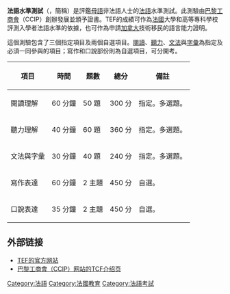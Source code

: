 '''法語水準測試'''（{{lang-fr|'''Test d'évaluation du français'''}}，簡稱{{lang|fr|'''TEF'''}}）是評鑑[[母語|母語]]非法語人士的[[法語|法語]]水準測試。此測驗由[[巴黎工商會|巴黎工商會]]（CCIP）創辦發展並頒予證書。TEF的成績可作為[[法國|法國]]大學和高等專科學校評測入學者法語水準的依據，也可作為申請[[加拿大|加拿大]]技術移民的語言能力證明。

這個測驗包含了三個指定項目及兩個自選項目。[[閱讀|閱讀]]、[[聽力|聽力]]、[[文法|文法]]與[[字彙|字彙]]為指定及必須一同參與的項目；寫作和口說部份則為自選項目，可分開考。

{| class="wikitable"
|-
! 項目
! 時間
! 題數
! 總分
! 備註
|-
| 閱讀理解
| 60 分鐘
| 50 題
| 300 分
| 指定。多選題。
|-
| 聽力理解
| 40 分鐘 
| 60 題 
| 360 分
| 指定。多選題。
|-
| 文法與字彙
| 30 分鐘 
| 40 題 
| 240 分
| 指定。多選題。
|-
| 寫作表達
| 60 分鐘 
| 2 主題 
| 450 分
| 自選。
|-
| 口說表達
| 35 分鐘 
| 2 主題 
| 450 分
| 自選。
|}

==外部链接==
* [http://www.tef-tcf.net/ TEF的官方网站] {{Wayback|url=http://www.tef-tcf.net/ |date=20200118085746 }}
* [https://web.archive.org/web/20080423184757/http://www.fda.ccip.fr/tef 巴黎工商會（CCIP）网站的TCF介绍页]

[[Category:法語|Category:法語]]
[[Category:法國教育|Category:法國教育]]
[[Category:法語考試|Category:法語考試]]

{{lang-stub}}